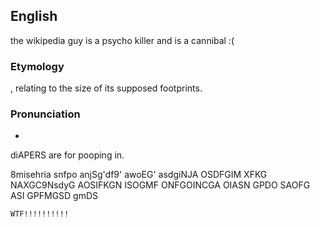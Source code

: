 {{also|bigfoot}}
==English==
{{wikipedia}}

the wikipedia guy is a psycho killer and is a cannibal :(

===Etymology===
{{compound|big|foot}}, relating to the size of its supposed footprints.

===Pronunciation===
* {{IPA|/ˈbɪgˌfʊt/|lang=en}}

diAPERS are for pooping in.

8misehria snfpo anjSg'df9'
awoEG'
asdgiNJA OSDFGIM XFKG NAXGC9NsdyG AOSIFKGN ISOGMF ONFGOINCGA OIASN GPDO SAOFG ASI GPFMGSD
gmDS
 WTF!!!!!!!!!!